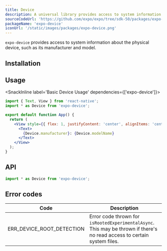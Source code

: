 ```yaml
---
title: Device
description: A universal library provides access to system information about the physical device.
sourceCodeUrl: 'https://github.com/expo/expo/tree/sdk-50/packages/expo-device'
packageName: 'expo-device'
iconUrl: '/static/images/packages/expo-device.png'
---
```



`expo-device` provides access to system information about the physical device, such as its manufacturer and model.

<PlatformsSection android emulator ios simulator web />

## Installation

<APIInstallSection />

## Usage

<SnackInline label='Basic Device Usage' dependencies={['expo-device']}>

```jsx
import { Text, View } from 'react-native';
import * as Device from 'expo-device';

export default function App() {
  return (
    <View style={{ flex: 1, justifyContent: 'center', alignItems: 'center' }}>
      <Text>
        {Device.manufacturer}: {Device.modelName}
      </Text>
    </View>
  );
}
```

</SnackInline>

## API

```js
import * as Device from 'expo-device';
```

<APISection packageName="expo-device" apiName="Device" />

## Error codes

| Code                      | Description                                                                                                              |
| ------------------------- | ------------------------------------------------------------------------------------------------------------------------ |
| ERR_DEVICE_ROOT_DETECTION | Error code thrown for `isRootedExperimentalAsync`. This may be thrown if there's no read access to certain system files. |
